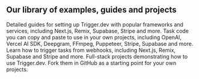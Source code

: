 ## Our library of examples, guides and projects

<CardGroup cols={2}>
  <Card title="Walkthrough guides" icon="book" href="/guides/introduction">
    Detailed guides for setting up Trigger.dev with popular frameworks and services, including
    Next.js, Remix, Supabase, Stripe and more.
  </Card>
  <Card title="Example tasks" icon="code" href="/guides/introduction#example-tasks">
    Task code you can copy and paste to use in your own projects, including OpenAI, Vercel AI SDK,
    Deepgram, FFmpeg, Puppeteer, Stripe, Supabase and more.
  </Card>
  <Card title="Webhook guides" icon="code" href="/guides/frameworks/webhooks-guides-overview">
    Learn how to trigger tasks from webhooks, including Next.js, Remix, Supabase and Stripe and
    more.
  </Card>
  <Card title="Example projects" icon="GitHub" href="/guides/introduction#example-projects">
    Full-stack projects demonstrating how to use Trigger.dev. Fork them in GitHub as a starting
    point for your own projects.
  </Card>
</CardGroup>
